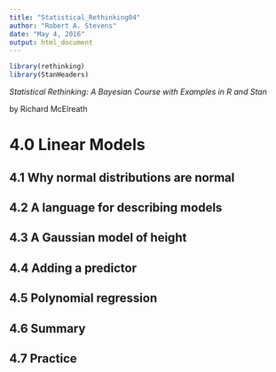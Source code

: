 ```yaml
---
title: "Statistical_Rethinking04"
author: "Robert A. Stevens"
date: "May 4, 2016"
output: html_document
---
```


```r
library(rethinking)
library(StanHeaders)
```

*Statistical Rethinking: A Bayesian Course with Examples in R and Stan*

by Richard McElreath

# 4.0 Linear Models  

## 4.1 Why normal distributions are normal  

## 4.2 A language for describing models  

## 4.3 A Gaussian model of height  

## 4.4 Adding a predictor  

## 4.5 Polynomial regression  

## 4.6 Summary  

## 4.7 Practice  
